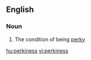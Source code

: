 ==English==

===Noun===
{{en-noun|-}}

# The condition of being [[perky]]

[[hu:perkiness]]
[[vi:perkiness]]